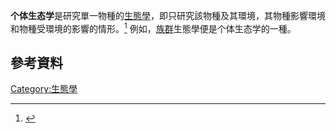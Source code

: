 '''个体生态学'''是研究單一物種的[[生態學|生態學]]，即只研究該物種及其環境，其物種影響環境和物種受環境的影響的情形。<ref>{{Cite web |url=http://www.britannica.com/EBchecked/topic/44607/autecology |title=Britannica online |accessdate=2015-10-12 |archive-date=2015-04-26 |archive-url=https://web.archive.org/web/20150426150136/http://www.britannica.com/EBchecked/topic/44607/autecology |dead-url=no }}</ref>  例如，[[族群|族群]]生態學便是个体生态学的一種。


==參考資料==
<References/>{{ecology-stub}}

[[Category:生態學|Category:生態學]]
